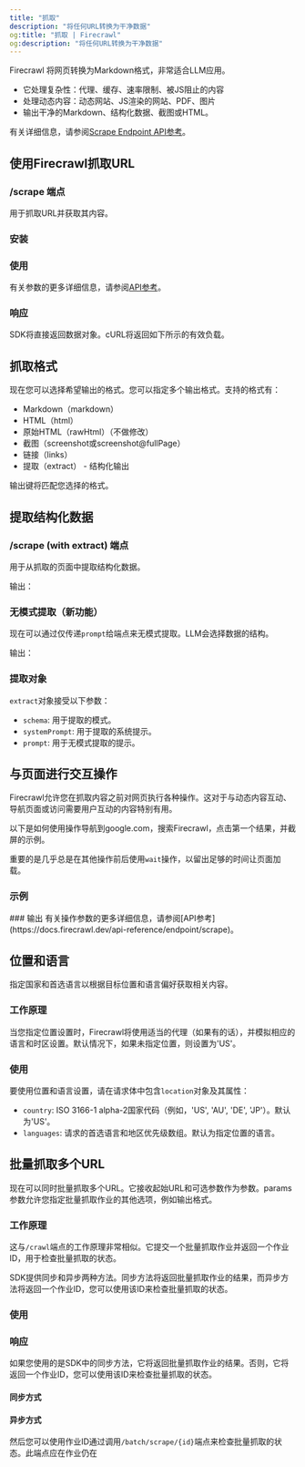 ```yaml
---
title: "抓取"
description: "将任何URL转换为干净数据"
og:title: "抓取 | Firecrawl"
og:description: "将任何URL转换为干净数据"
---
```



Firecrawl 将网页转换为Markdown格式，非常适合LLM应用。

- 它处理复杂性：代理、缓存、速率限制、被JS阻止的内容
- 处理动态内容：动态网站、JS渲染的网站、PDF、图片
- 输出干净的Markdown、结构化数据、截图或HTML。

有关详细信息，请参阅[Scrape Endpoint API参考](https://docs.firecrawl.dev/api-reference/endpoint/scrape)。


## 使用Firecrawl抓取URL

### /scrape 端点

用于抓取URL并获取其内容。

### 安装

<CodeGroup>

  <InstallationPython />

  <InstallationNode />

  <InstallationGo />
  
  <InstallationRust />

</CodeGroup>

### 使用

<CodeGroup>

  <ScrapePython />

  <ScrapeNode />

  <ScrapeGo />

  <ScrapeRust />

  <ScrapeCURL />

</CodeGroup>

有关参数的更多详细信息，请参阅[API参考](https://docs.firecrawl.dev/api-reference/endpoint/scrape)。

### 响应

SDK将直接返回数据对象。cURL将返回如下所示的有效负载。

<ScrapeResponse />

## 抓取格式

现在您可以选择希望输出的格式。您可以指定多个输出格式。支持的格式有：

- Markdown（markdown）
- HTML（html）
- 原始HTML（rawHtml）（不做修改）
- 截图（screenshot或screenshot@fullPage）
- 链接（links）
- 提取（extract） - 结构化输出

输出键将匹配您选择的格式。

## 提取结构化数据

### /scrape (with extract) 端点

用于从抓取的页面中提取结构化数据。

<CodeGroup>

<ExtractPython />
<ExtractNode />
<ExtractCURL />

</CodeGroup>

输出：

<ExtractOutput />

### 无模式提取（新功能）

现在可以通过仅传递`prompt`给端点来无模式提取。LLM会选择数据的结构。

<CodeGroup>

<ExtractNoSchemaCURL />

</CodeGroup>

输出：

<ExtractNoSchemaOutput />

### 提取对象

`extract`对象接受以下参数：

- `schema`: 用于提取的模式。
- `systemPrompt`: 用于提取的系统提示。
- `prompt`: 用于无模式提取的提示。

## 与页面进行交互操作

Firecrawl允许您在抓取内容之前对网页执行各种操作。这对于与动态内容互动、导航页面或访问需要用户互动的内容特别有用。

以下是如何使用操作导航到google.com，搜索Firecrawl，点击第一个结果，并截屏的示例。

重要的是几乎总是在其他操作前后使用`wait`操作，以留出足够的时间让页面加载。

### 示例
<CodeGroup>

<ScrapeActionsPython />
<ScrapeActionsNode /> 
<ScrapeActionsCURL />

</CodeGroup>
### 输出

<CodeGroup>

<ScrapeActionsOutput />

</CodeGroup>
有关操作参数的更多详细信息，请参阅[API参考](https://docs.firecrawl.dev/api-reference/endpoint/scrape)。

## 位置和语言

指定国家和首选语言以根据目标位置和语言偏好获取相关内容。

### 工作原理

当您指定位置设置时，Firecrawl将使用适当的代理（如果有的话），并模拟相应的语言和时区设置。默认情况下，如果未指定位置，则设置为'US'。

### 使用

要使用位置和语言设置，请在请求体中包含`location`对象及其属性：

- `country`: ISO 3166-1 alpha-2国家代码（例如，'US', 'AU', 'DE', 'JP'）。默认为'US'。
- `languages`: 请求的首选语言和地区优先级数组。默认为指定位置的语言。


<CodeGroup>
<ScrapeLocationPython />
<ScrapeLocationNode />
<ScrapeLocationCURL />
</CodeGroup>

## 批量抓取多个URL

现在可以同时批量抓取多个URL。它接收起始URL和可选参数作为参数。params参数允许您指定批量抓取作业的其他选项，例如输出格式。

### 工作原理

这与`/crawl`端点的工作原理非常相似。它提交一个批量抓取作业并返回一个作业ID，用于检查批量抓取的状态。

SDK提供同步和异步两种方法。同步方法将返回批量抓取作业的结果，而异步方法将返回一个作业ID，您可以使用该ID来检查批量抓取的状态。

### 使用

<CodeGroup>

<BatchScrapePython />
<BatchScrapeNode />
<BatchScrapeCURL />

</CodeGroup>

### 响应

如果您使用的是SDK中的同步方法，它将返回批量抓取作业的结果。否则，它将返回一个作业ID，您可以使用该ID来检查批量抓取的状态。

#### 同步方式

<BatchScrapeOutput />

#### 异步方式

然后您可以使用作业ID通过调用`/batch/scrape/{id}`端点来检查批量抓取的状态。此端点应在作业仍在
